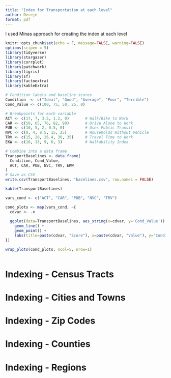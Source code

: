 ```yaml
---
title: "Index for Transportation at each level"
author: Dereje
format: pdf
---
```


I used Minas approach for creating the index at each level
```r
knitr::opts_chunk$set(echo = F, message=FALSE, warning=FALSE)
options(scipen = 5)
library(tidyverse)
library(stargazer)
library(corrplot)
library(patchwork)
library(tigris)
library(sf)
library(factoextra)
library(kableExtra)
```


```r
# Condition labels and baseline scores
Condition  <- c("Ideal", "Good", "Average", "Poor", "Terrible")
Cond_Value <- c(100, 75, 50, 25, 0)

# Breakpoints for each variable
ACT <- c(17, 7, 3.5, 1.2, 0)       # Walk/Bike to Work
CAR <- c(50, 65, 76, 82, 90)       # Drive Alone to Work
PUB <- c(10, 5, 2, 0.5, 0)         # Uses Public Transit
NVC <- c(0, 4, 8.5, 15, 25)        # Households Without Vehicle
TRV <- c(15, 20, 26.4, 30, 35)     # Travel Time to Work
EKW <- c(16, 13, 9, 6, 3)          # Walkability Index

# Combine into a data frame
TransportBaselines <- data.frame(
  Condition, Cond_Value,
  ACT, CAR, PUB, NVC, TRV, EKW
)
# Save as CSV
write.csv(TransportBaselines, "baselines.csv", row.names = FALSE)

kable(TransportBaselines)
```


```r
vars_cond <- c("ACT", "CAR", "PUB", "NVC", "TRV")

cond_plots <- map(vars_cond, ~{
  cdvar <- .x
  
  ggplot(data=TransportBaselines, aes_string(x=cdvar, y='Cond_Value')) +
    geom_line() +
    geom_point() +
    labs(title=paste(cdvar, "Score"), x=paste(cdvar, "Value"), y="Condition Score") + scale_x_continuous(limits = c(0,NA))
})

wrap_plots(cond_plots, ncol=5, nrow=1)
```

```r

```

# Indexing - Census Tracts

# Indexing - Cities and Towns

# Indexing - Zip Codes

# Indexing - Counties

# Indexing - Regions





